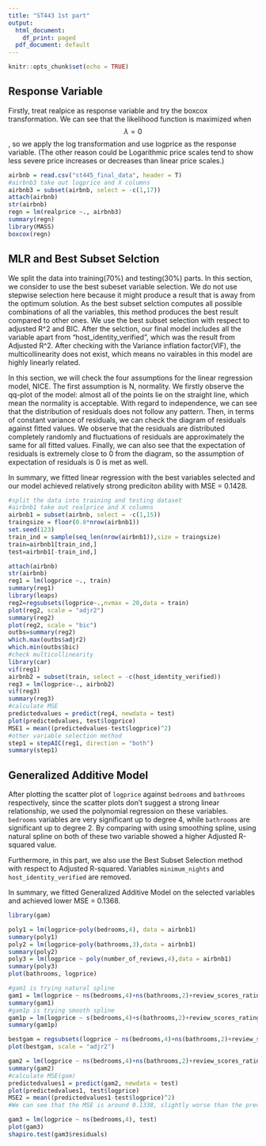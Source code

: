 ```yaml
---
title: "ST443 1st part"
output:
  html_document:
    df_print: paged
  pdf_document: default
---
```


```r
knitr::opts_chunk$set(echo = TRUE)
```

## Response Variable

Firstly, treat realpice as response variable and try the boxcox transformation. We can see that the likelihood function is maximized when $$\lambda = 0$$, so we apply the log transformation and use logprice as the response variable. (The other reason could be Logarithmic price scales tend to show less severe price increases or decreases than linear price scales.)

```r
airbnb = read.csv("st445_final_data", header = T)
#airbnb3 take out logprice and X columns
airbnb3 = subset(airbnb, select = -c(1,17))
attach(airbnb)
str(airbnb)
regn = lm(realprice ~., airbnb3)
summary(regn)
library(MASS)
boxcox(regn)
```

## MLR and Best Subset Selction
We split the data into training(70%) and testing(30%) parts.
In this section, we consider to use the best subeset variable selection. We do not use stepwise selection here because it might produce a result that is away from the optimum solution. As the best subset selction computes all possible combinations of all the variables, this method produces the best result compared to other ones.
We use the best subset selection with respect to adjusted R^2 and BIC. After the selction, our final model includes all the variable apart from "host_identity_verified", which was the result from Adjusted R^2.
After checking with the Variance inflation factor(VIF), the multicollinearity does not exist, which means no vairables in this model are highly linearly related.

In this section, we will check the four assumptions for the linear regression model, NICE. The first assumption is N, normality. We firstly observe the qq-plot of the model: almost all of the points lie on the straight line, which mean the normality is acceptable. With regard to independence, we can see that the distribution of residuals does not follow any pattern. Then, in terms of constant variance of residuals, we can check the diagram of residuals against fitted values. We observe that the residuals are distributed completely randomly and fluctuations of residuals are approximately the same for all fitted values. Finally, we can also see that the expectation of residuals is extremely close to 0 from the diagram, so the assumption of expectation of residuals is 0 is met as well.

In summary, we fitted linear regression with the best variables selected and our model achieved relatively strong prediciton ability with MSE = 0.1428.
```r
#split the data into training and testing dataset
#airbnb1 take out realprice and X columns
airbnb1 = subset(airbnb, select = -c(1,15))
traingsize = floor(0.8*nrow(airbnb1))
set.seed(123)
train_ind = sample(seq_len(nrow(airbnb1)),size = traingsize)
train=airbnb1[train_ind,]
test=airbnb1[-train_ind,]

attach(airbnb)
str(airbnb)
reg1 = lm(logprice ~., train)
summary(reg1)
library(leaps)
reg2=regsubsets(logprice~.,nvmax = 20,data = train)
plot(reg2, scale = "adjr2")
summary(reg2)
plot(reg2, scale = "bic")
outbs=summary(reg2)
which.max(outbs$adjr2)
which.min(outbs$bic)
#check multicollinearity
library(car)
vif(reg1)
airbnb2 = subset(train, select = -c(host_identity_verified))
reg3 = lm(logprice~., airbnb2)
vif(reg3)
summary(reg3)
#calculate MSE
predictedvalues = predict(reg4, newdata = test)
plot(predictedvalues, test$logprice)
MSE1 = mean((predictedvalues-test$logprice)^2)
#other variable selection method
step1 = stepAIC(reg1, direction = "both")
summary(step1)
```


## Generalized Additive Model
After plotting the scatter plot of `logprice` against `bedrooms` and `bathrooms` respectively, since the scatter plots don't suggest a strong linear relationship, we used the polynomial regression on these variables. `bedrooms` variables are very significant up to degree 4, while `bathrooms` are significant up to degree 2. 
By comparing with using smoothing spline, using natural spline on both of these two variable showed a higher Adjusted R-squared value.

Furthermore, in this part, we also use the Best Subset Selection method with respect to Adjusted R-squared. Variables `minimum_nights` and `host_identity_verified` are removed.

In summary, we fitted Generalized Additive Model on the selected variables and achieved lower MSE = 0.1368.


```r
library(gam)

poly1 = lm(logprice~poly(bedrooms,4), data = airbnb1)
summary(poly1)
poly2 = lm(logprice~poly(bathrooms,3),data = airbnb1)
summary(poly2)
poly3 = lm(logprice ~ poly(number_of_reviews,4),data = airbnb1)
summary(poly3)
plot(bathrooms, logprice)

#gam1 is trying natural spline
gam1 = lm(logprice ~ ns(bedrooms,4)+ns(bathrooms,2)+review_scores_rating+host_is_superhost+host_listings_count+host_identity_verified+room_type+minimum_nights+number_of_reviews+cancellation_policy+instant_bookable+cleaning_fee+location_3ways+host_since_duration, train)
summary(gam1)
#gam1p is trying smooth spline
gam1p = lm(logprice ~ s(bedrooms,4)+s(bathrooms,2)+review_scores_rating+host_is_superhost+host_listings_count+host_identity_verified+room_type+minimum_nights+number_of_reviews+cancellation_policy+instant_bookable+cleaning_fee+location_3ways+host_since_duration, train)
summary(gam1p)

bestgam = regsubsets(logprice ~ ns(bedrooms,4)+ns(bathrooms,2)+review_scores_rating+host_is_superhost+host_listings_count+host_identity_verified+room_type+minimum_nights+number_of_reviews+cancellation_policy+instant_bookable+cleaning_fee+location_3ways+host_since_duration,nvmax=20 ,train)
plot(bestgam, scale = "adjr2")

gam2 = lm(logprice ~ ns(bedrooms,4)+ns(bathrooms,2)+review_scores_rating+host_is_superhost+host_listings_count+room_type+number_of_reviews+cancellation_policy+instant_bookable+cleaning_fee+location_3ways+host_since_duration, train)
summary(gam2)
#calculate MSE(gam)
predictedvalues1 = predict(gam2, newdata = test)
plot(predictedvalues1, test$logprice)
MSE2 = mean((predictedvalues1-test$logprice)^2)
#We can see that the MSE is around 0.1338, slightly worse than the previous method.

gam3 = lm(logprice ~ ns(bedrooms,4), test)
plot(gam3)
shapiro.test(gam3$residuals)
```